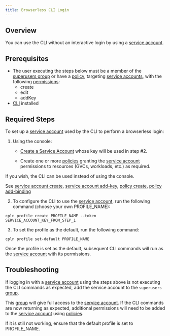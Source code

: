 ```yaml
---
title: Browserless CLI Login
---
```


## Overview

You can use the CLI without an interactive login by using a [service account](/reference/serviceaccount).

## Prerequisites

- The user executing the steps below must be a member of the [superusers group](/reference/group#built-in-groups) or have a [policy](/reference/policy), targeting [service accounts](/reference/serviceaccount), with the following [permissions](/reference/policy#permissions):
  - create
  - edit
  - addKey
- [CLI](/reference/cli) installed

## Required Steps

To set up a [service account](/reference/serviceaccount) used by the CLI to perform a browserless login:

1. Using the console:

   - [Create a Service Account](/guides/create-service-account) whose key will be used in step #2.

   - Create one or more [policies](/guides/policy) granting the [service account](/reference/serviceaccount) permissions to resources (GVCs, workloads, etc.) as required.

<Tip>
If you wish, the CLI can be used instead of using the console.

See [service account create](/reference/cli#serviceaccount-create), [service account add-key](/reference/cli#serviceaccount-add-key), [policy create](/reference/cli#policy-create), [policy add-binding](/reference/cli#policy-add-binding)

</Tip>

2. To configure the CLI to use the [service account](/reference/serviceaccount), run the following command (choose your own PROFILE_NAME):

```
cpln profile create PROFILE_NAME --token SERVICE_ACCOUNT_KEY_FROM_STEP_1
```

3. To set the profile as the default, run the following command:

```
cpln profile set-default PROFILE_NAME
```

Once the profile is set as the default, subsequent CLI commands will run as the [service account](/reference/serviceaccount) with its permissions.

## Troubleshooting

If logging in with a [service account](/reference/serviceaccount) using the steps above is not executing the CLI commands as expected, add the service account to the `superusers` [group](/reference/group#built-in-groups).

This [group](/reference/group) will give full access to the [service account](/reference/serviceaccount). If the CLI commands are now returning as expected, additional permissions will need to be added to the [service account](/reference/serviceaccount) using [policies](/guides/policy).

If it is still not working, ensure that the default profile is set to PROFILE_NAME.
